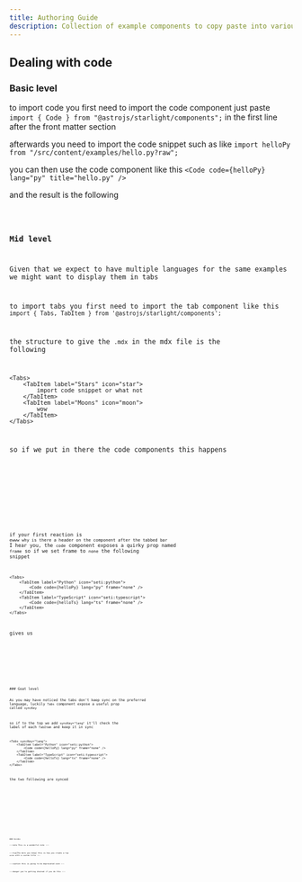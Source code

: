 ```yaml
---
title: Authoring Guide
description: Collection of example components to copy paste into various things
---
```



## Dealing with code

### Basic level

to import code you first need to import the code component
just paste `import { Code } from "@astrojs/starlight/components";` in the first line after the front matter section

afterwards you need to import the code snippet such as like `import helloPy from "/src/content/examples/hello.py?raw";`

you can then use the code component like this `<Code code={helloPy} lang="py" title="hello.py" />`

and the result is the following

<Code code={helloPy} lang="py" title="hello.py" />

### Mid level

Given that we expect to have multiple languages for the same examples we might want to display them in tabs

to import tabs you first need to import the tab component like this `import { Tabs, TabItem } from '@astrojs/starlight/components';`

the structure to give the `.mdx` in the mdx file is the following

```mdx
<Tabs>
	<TabItem label="Stars" icon="star">
		import code snippet or what not
	</TabItem>
	<TabItem label="Moons" icon="moon">
		wow
	</TabItem>
</Tabs>
```

so if we put in there the code components this happens

<Tabs>
	<TabItem label="Python" icon="seti:python">
		<Code code={helloPy} lang="py" title="hello.py" />
	</TabItem>
	<TabItem label="TypeScript" icon="seti:typescript">
		<Code code={helloTs} lang="ts" title="hello.ts" />
	</TabItem>
</Tabs>

if your first reaction is `ewww why is there a header on the component after the tabbed bar`
I hear you, the `code` component exposes a quirky prop named `frame` so if we set frame to `none`
the following snippet

```mdx
<Tabs>
	<TabItem label="Python" icon="seti:python">
		<Code code={helloPy} lang="py" frame="none" />
	</TabItem>
	<TabItem label="TypeScript" icon="seti:typescript">
		<Code code={helloTs} lang="ts" frame="none" />
	</TabItem>
</Tabs>
```

gives us

<Tabs>
	<TabItem label="Python" icon="seti:python">
		<Code code={helloPy} lang="py" frame="none" />
	</TabItem>
	<TabItem label="TypeScript" icon="seti:typescript">
		<Code code={helloTs} lang="ts" frame="none" />
	</TabItem>
</Tabs>
### Goat level

As you may have noticed the tabs don't keep sync on the preferred language, luckily `Tabs` component expose a useful prop called `syncKey`

so if to the top we add `syncKey="lang"` it'll check the label of each `TabItem` and keep it in sync

```mdx
<Tabs syncKey="lang">
	<TabItem label="Python" icon="seti:python">
		<Code code={helloPy} lang="py" frame="none" />
	</TabItem>
	<TabItem label="TypeScript" icon="seti:typescript">
		<Code code={helloTs} lang="ts" frame="none" />
	</TabItem>
</Tabs>
```

the two following are synced

<Tabs syncKey="lang">
	<TabItem label="Python" icon="seti:python">
		<Code code={helloPy} lang="py" frame="none" />
	</TabItem>
	<TabItem label="TypeScript" icon="seti:typescript">
		<Code code={helloTs} lang="ts" frame="none" />
	</TabItem>
</Tabs>
<Tabs syncKey="lang">
	<TabItem label="Python" icon="seti:python">
		<Code code={helloPy} lang="py" frame="none" />
	</TabItem>
	<TabItem label="TypeScript" icon="seti:typescript">
		<Code code={helloTs} lang="ts" frame="none" />
	</TabItem>
</Tabs>
### Asides

:::note
This is a wonderful note
:::

:::tip[The more you know]
this is how you create a tip `aside` with a custom title
:::

:::caution
this is going to be deprecated soon
:::

:::danger
you're getting drained if you do this
:::
